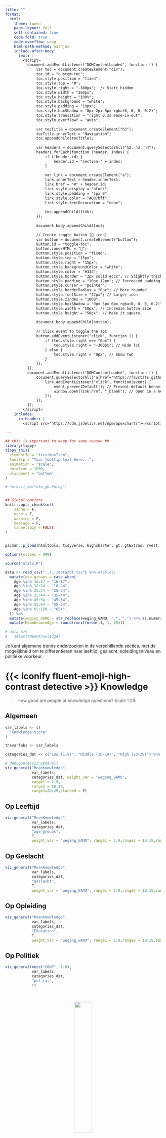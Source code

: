 ```yaml
---
title: ""
format:
  html:
    theme: lumen
    page-layout: full
    self-contained: true
    code-fold: true
    code-overflow: wrap
    html-math-method: mathjax
    include-after-body:
      text: |
        <script>
          document.addEventListener("DOMContentLoaded", function () {
              var toc = document.createElement("div");
              toc.id = "custom-toc";
              toc.style.position = "fixed";
              toc.style.top = "0";
              toc.style.right = "-300px";  // Start hidden
              toc.style.width = "260px";
              toc.style.height = "100%";
              toc.style.background = "white";
              toc.style.padding = "10px";
              toc.style.boxShadow = "0px 2px 5px rgba(0, 0, 0, 0.2)";
              toc.style.transition = "right 0.3s ease-in-out";
              toc.style.overflowY = "auto";
          
              var tocTitle = document.createElement("h3");
              tocTitle.innerText = "Navigation";
              toc.appendChild(tocTitle);
          
              var headers = document.querySelectorAll("h2, h3, h4");
              headers.forEach(function (header, index) {
                  if (!header.id) {
                      header.id = "section-" + index;
                  }
          
                  var link = document.createElement("a");
                  link.innerText = header.innerText;
                  link.href = "#" + header.id;
                  link.style.display = "block";
                  link.style.padding = "5px 0";
                  link.style.color = "#007bff";
                  link.style.textDecoration = "none";
          
                  toc.appendChild(link);
              });
          
              document.body.appendChild(toc);
          
              // Create toggle button (📑 icon)
              var button = document.createElement("button");
              button.id = "toggle-toc";
              button.innerHTML = "📑";
              button.style.position = "fixed";
              button.style.top = "15px";
              button.style.right = "15px";
              button.style.backgroundColor = "white";
              button.style.color = "#333";
              button.style.border = "2px solid #ccc"; // Slightly thicker border
              button.style.padding = "10px 12px"; // Increased padding
              button.style.cursor = "pointer";
              button.style.borderRadius = "8px"; // More rounded
              button.style.fontSize = "22px"; // Larger icon
              button.style.zIndex = "1000";
              button.style.boxShadow = "0px 3px 6px rgba(0, 0, 0, 0.2)";
              button.style.width = "50px"; // Increase button size
              button.style.height = "50px"; // Make it square
          
              document.body.appendChild(button);
          
              // Click event to toggle the ToC
              button.addEventListener("click", function () {
                  if (toc.style.right === "0px") {
                      toc.style.right = "-300px"; // Hide ToC
                  } else {
                      toc.style.right = "0px"; // Show ToC
                  }
              });
          });
          document.addEventListener("DOMContentLoaded", function () {
              document.querySelectorAll("a[href='https://favstats.github.io/de25/']").forEach(function(link) {
                  link.addEventListener("click", function(event) {
                      event.preventDefault(); // Prevent default behavior
                      window.open(link.href, "_blank"); // Open in a new tab/window
                  });
              });
          });
        </script>
    includes:
      in-header: |
        <script src="https://cdn.jsdelivr.net/npm/apexcharts"></script>

---
```


```r
## this is important to keep for some reason ##
library(tippy)
tippy_this(
  elementId = "firstNavItem",
  tooltip = "Your tooltip text here...",
  animation = "scale",
  duration = 1000,
  placement = "bottom"
)

```




```r
# here::i_am("wtm_gb.Rproj")


## Global options
knitr::opts_chunk$set(
    cache = F,
    echo = F,
    warning = F,
    message = F,
    cache.lazy = FALSE
)


pacman::p_load(htmltools, tidyverse, highcharter, gt, gtExtras, rvest, haven)

options(scipen = 999)

source("utils.R")

data <- read_csv("../../data/df.csv") %>% #table()
  mutate(age_groups = case_when(
    Age %in% 16:17 ~ "16-17",
    Age %in% 18:24 ~ "18-24",
    Age %in% 25:34 ~ "25-34",
    Age %in% 35:44 ~ "35-44",
    Age %in% 45:54 ~ "45-54",
    Age %in% 55:64 ~ "55-64",
    Age %in% 65:150 ~ "65+",
  )) %>%
  mutate(weging_GAMO = str_replace(weging_GAMO, ",", ".") %>% as.numeric) %>% 
  mutate(MeanKnowledge = round(runif(nrow(.), 1, 29)))

# data %>%
#   select(MeanKnowledge)
```



Je kunt algemene trends onderzoeken in de verschillende secties, met de mogelijkheid om te differentiëren  naar leeftijd, geslacht, opleidingsniveau en politieke voorkeur.  


# {{< iconify fluent-emoji-high-contrast detective >}} Knowledge {.tabset .tabset-fade .tabset-pills .break} 



<blockquote class="question-text">
 How good are people at knowledge questions? Scale 1:29.

</blockquote>

::: {.panel-tabset}

## Algemeen

```r
var_labels <- c(
  "Knowledge Score"
)

thevarlabs <- var_labels

categories_dat <- c("Low (1-9)", "Middle (10-19)", "High (20-29)") %>% rev()

# debugonce(viz_general)
viz_general("MeanKnowledge", 
            var_labels, 
            categories_dat, weight_var = "weging_GAMO", 
            range1 = 1:9,
            range2 = 10:19,
            range3=20:29,stacked = F)

```

## Op Leeftijd 

::: {.panel-tabset}

```r


viz_general("MeanKnowledge", 
            var_labels, 
            categories_dat,
            "age_groups",
            T,
            weight_var = "weging_GAMO", range1 = 1:9,range2 = 10:19,range3=20:29)

```



::: 

## Op Geslacht

::: {.panel-tabset}


```r



viz_general("MeanKnowledge", 
            var_labels, 
            categories_dat,
            "geslacht",
            T,
            weight_var = "weging_GAMO", range1 = 1:9,range2 = 10:19,range3=20:29)


```

::: 

## Op Opleiding

::: {.panel-tabset}


```r


viz_general("MeanKnowledge", 
            var_labels, 
            categories_dat,
            "Education",
            T,
            weight_var = "weging_GAMO", range1 = 1:9,range2 = 10:19,range3=20:29)

```

::: 

## Op Politiek

::: {.panel-tabset}

```r

viz_general(vecc("CONF", 1:8), 
            var_labels,
            categories_dat, 
            "pol_cat",
            T)
```
::: 

:::



<br>

<center>
<img src="https://upload.wikimedia.org/wikipedia/commons/thumb/2/26/Ministerie_van_Binnenlandse_Zaken_en_Koninkrijksrelaties_Logo.jpg/1200px-Ministerie_van_Binnenlandse_Zaken_en_Koninkrijksrelaties_Logo.jpg" width="33%">
</center>

